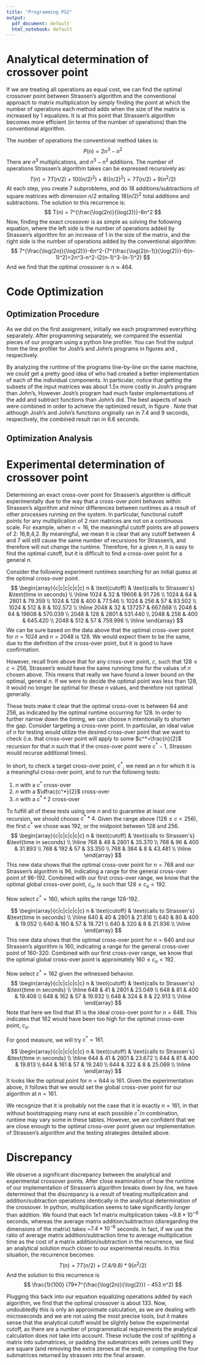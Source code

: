 ```yaml
---
title: "Programming PS2"
output:
  pdf_document: default
  html_notebook: default
---
```


# Analytical determination of crossover point
If we are treating all operations as equal cost, we can find the optimal crossover point between Strassen's algorithm and the conventional approach to matrix multiplication by simply finding the point at which the number of operations each method adds when the size of the matrix is increased by 1 equalizes. It is at this point that Strassen's algorithm becomes more efficient (in terms of the number of operations) than the conventional algorithm.

The number of operations the conventional method takes is:
$$
P(n) = 2n^3-n^2
$$
There are $n^3$ multiplications, and $n^3-n^2$ additions. The number of operations Strassen's algorithm takes can be expressed recursively as:
$$ 
T(n) = 7T(n/2)+10((n/2)^2)+8((n/2)^2) = 7T(n/2)+9(n^2/2)
$$
At each step, you create 7 subproblems, and do 18 additions/subtractions of square matrices with dimension $n/2$ entailing $18(n/2)^2$ total additions and subtractions. The solution to this recurrence is:
$$
T(n) = 7^{\frac{\log(2n)}{\log(2)}}-6n^2
$$
Now, finding the exact crossover is as simple as solving the following equation, where the left side is the number of operations added by Strassen's algorithm for an increase of 1 in the size of the matrix, and the right side is the number of operations added by the conventional algorithm:
$$
7^{\frac{\log(2n)}{\log(2)}}-6n^2-(7^{\frac{\log(2(n-1)}{\log(2)}}-6(n-1)^2)=2n^3-n^2-(2(n-1)^3-(n-1)^2)
$$
And we find that the optimal crossover is $n \approx 464$.

# Code Optimization

## Optimization Procedure

As we did on the first assignment, initially we each programmed everything separately.  After programming separately, we compared the essential pieces of our program using a python line profiler.  You can find the output from the line profiler for Josh's and John's programs in figures \ref{JoshProg} and \ref{JohnProg}, respectively.

\begin{figure}[htbp]
  \begin{center}
    \includegraphics[width=1\linewidth]{JoshProg.png}
    \caption{Runtime for Josh's first draft of the program.}
    \label{JoshProg}
  \end{center}
\end{figure}

\begin{figure}[htbp]
  \begin{center}
    \includegraphics[width=1\linewidth]{JohnProg.png}
    \caption{Runtime for John's first draft of the program.}
    \label{JohnProg}
  \end{center}
\end{figure}

By analyzing the runtime of the programs line-by-line on the same machine, we could get a pretty good idea of who had created a better implementation of each of the individual components.  In particular, notice that getting the subsets of the input matrices was about 1.5x more costly in Josh's program than John's, However Josh's program had much faster implementations of the add and subtract functions than John's did.  The best aspects of each were combined in order to achieve the optimized result, in figure \ref{OptProg}.  Note that although Josh's and John's functions originally ran in 7.4 and 9 seconds, respectively, the combined result ran in 6.6 seconds.

\begin{figure}[htbp]
  \begin{center}
    \includegraphics[width=1\linewidth]{Optimized.png}
    \caption{Runtime for Optimized program.}
    \label{OptProg}
  \end{center}
\end{figure}

## Optimization Analysis



# Experimental determination of crossover point
Determining an exact cross-over point for Strassen's algorithm is difficult experimentally due to the way that a cross-over point behaves within Strassen's algorithm and minor differences between runtimes as a result of other processes running on the system.  In particular, functional cutoff points for any multiplication of 2 $nxn$ matrices are not on a continuous scale.  For example, when $n=16$, the meaningful cutoff points are all powers of 2: 16,8,4,2.  By meaningful, we mean it is clear that any cutoff between 4 and 7 will still cause the same number of recursions for Strassen's, and therefore will not change the runtime. Therefore, for a given $n$, it is easy to find the optimal cutoff, but it is difficult to find a cross-over point for a general $n$.

Consider the following experiment runtimes searching for an initial guess at the optimal cross-over point.
$$
\begin{array}{c|c|c|c|c|c}
n & \text{cutoff}   & \text{calls to Strassen's} &\text{time in seconds} \\ \hline
1024 & 32  & 19608  & 91.726  \\ 
1024 & 64  & 2801   & 79.359  \\ 
1024 & 128 & 400    & 77.546  \\ 
1024 & 256 & 57     & 83.502  \\ 
1024 & 512 & 8      & 102.572 \\ \hline
2048 & 32  & 137257 & 667.668 \\ 
2048 & 64  & 19608  & 570.039 \\ 
2048 & 128 & 2801   & 531.440 \\ 
2048 & 256 & 400    & 645.420 \\ 
2048 & 512 & 57     & 759.996 \\ \hline
\end{array}
$$
We can be sure based on the data above that the optimal cross-over point for $n=1024$ and $n=2048$ is 128.  We would expect them to be the same, due to the definition of the cross-over point, but it is good to have confirmation.

However, recall from above that for any cross-over point, $c$, such that $128\leq c<256$, Strassen's would have the same running time for the values of $n$ chosen above.  This means that really we have found a lower bound on the optimal, general $n$.  If we were to decide the optimal point was less than 128, it would no longer be optimal for these $n$ values, and therefore not optimal generally.

These tests make it clear that the optimal cross-over is between 64 and 256, as indicated by the optimal runtime occurring for 128.  In order to further narrow down the timing, we can choose $n$ intentionally to shorten the gap.  Consider targeting a cross-over point.  In particular, an ideal value of $n$ for testing would utilize the desired cross-over point that we want to check (i.e. that cross-over point will apply to some $c^*=\frac{n}{2}$ recursion for that $n$ such that if the cross-over point were $c^*-1$, Strassen would recurse additional times).

In short, to check a target cross-over point, $c^*$, we need an $n$ for which it is a meaningful cross-over point, and to run the following tests:

1. $n$ with a $c^*$ cross-over
2. $n$ with a $\dfrac{c^*}{2}$ cross-over
3. $n$ with a $c^**2$ cross-over

To fulfill all of these tests using one $n$ and to guarantee at least one recursion, we should choose $c^**4$.  Given the range above ($128\leq c < 256$), 
the first $c^*$ we chose was 192, or the midpoint between 128 and 256.
$$
\begin{array}{c|c|c|c|c|c}
n & \text{cutoff}   & \text{calls to Strassen's} &\text{time in seconds} \\ \hline
768 & 48  & 2801 & 35.370 \\ 
768 & 96  & 400  & 31.893 \\
768 & 192 & 57   & 33.350 \\ 
768 & 384 & 8    & 43.481 \\ \hline
\end{array}
$$
This new data shows that the optimal cross-over point for $n=768$ and our Strassen's algorithm is 96, indicating a range for the general cross-over point of 96-192.  Combined with our first cross-over range, we know that the optimal global cross-over point, $c_o$, is such that $128\leq c_o <192$.

Now select $c^*=160$, which splits the range 128-192.

$$
\begin{array}{c|c|c|c|c|c}
n & \text{cutoff}   & \text{calls to Strassen's} &\text{time in seconds} \\ \hline
640 & 40  & 2801 & 21.816 \\ 
640 & 80  & 400  & 19.052 \\
640 & 160 & 57   & 18.721 \\ 
640 & 320 & 8    & 21.936 \\ \hline
\end{array}
$$
This new data shows that the optimal cross-over point for $n=640$ and our Strassen's algorithm is 160, indicating a range for the general cross-over point of 160-320.  Combined with our first cross-over range, we know that the optimal global cross-over point is apprximately $160\leq c_o <192$.

Now select $c^*=162$ given the witnessed behavior.
$$
\begin{array}{c|c|c|c|c|c}
n & \text{cutoff}   & \text{calls to Strassen's} &\text{time in seconds} \\ \hline
648 & 41  & 2801 & 23.049 \\ 
648 & 81  & 400  & 19.408 \\
648 & 162 & 57   & 19.932 \\ 
648 & 324 & 8    & 22.913 \\ \hline
\end{array}
$$
Note that here we find that 81 is the ideal cross-over point for $n=648$.  This indicates that 162 would have been too high for the optimal cross-over point, $c_o$.

For good measure, we will try $c^*=161$.

$$
\begin{array}{c|c|c|c|c|c}
n & \text{cutoff}   & \text{calls to Strassen's} &\text{time in seconds} \\ \hline
644 & 41  & 2801 & 23.672 \\ 
644 & 81  & 400  & 19.813 \\
644 & 161 & 57   & 19.240 \\ 
644 & 322 & 8    & 25.069 \\ \hline
\end{array}
$$
It looks like the optimal point for $n=644$ is 161.  Given the experimentation above, it follows that we would set the global cross-over point for our algorithm at $n=161$.  

We recognize that it is probably not the case that it is exactly $n=161$, in that without bootstrapping many runs at each possible $c^*\text{/}n$ combination, runtime may vary some in these tables.  However, we are confident that we are close enough to the optimal cross-over point given our implementation of Strassen's algorithm and the testing strategies detailed above. 

# Discrepancy 
We observe a significant discrepancy between the analytical and experimental crossover points. After close examination of how the runtime of our implementation of Strassen's algorithm breaks down by line, we have determined that the discrepancy is a result of treating multiplication and addition/subtraction operations identically in the analytical determination of the crossover. In python, multiplication seems to take significantly longer than addition. We found that each 1x1 matrix multiplication takes ~$9.8*10^{-6}$ seconds, whereas the average matrix addition/subtraction (disregarding the dimensions of the matrix) takes ~$7.4*10^{-6}$ seconds. In fact, if we use the ratio of average matrix addition/subtraction time to average multiplication time as the cost of a matrix addition/subtraction in the recurrence, we find an analytical solution much closer to our experimental results.
In this situation, the recurrence becomes:
$$
T(n) = 7T(n/2)+(7.4/9.8)*9(n^2/2)
$$
And the solution to this recurrence is 
$$
\frac{1}{100} (79*7^{\frac{\log(2n)}{\log(2)}} - 453 n^2)
$$

Plugging this back into our equation equalizing operations added by each algorithm, we find that the optimal crossover is about 133. Now, undoubtedly this is only an approximate calculation, as we are dealing with microseconds and we are not using the most precise tools, but it makes sense that the analytical cutoff would be slightly below the experimental cutoff, as there are a number of programmatical requirements the analytical calculation does not take into account. These include the cost of splitting a matrix into submatrices, or padding the submatrices with zeroes until they are square (and removing the extra zeroes at the end), or compiling the four submatrices returned by strassen into the final answer. 
